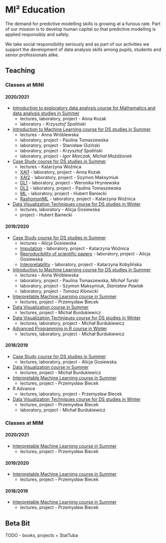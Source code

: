 # MI² Education {-}

The demand for predictive modelling skills is growing at a furious rate. Part of our mission is to develop human capital so that predictive modelling is applied responsibly and safely.

We take social responsibility seriously and as part of our activities we support the development of data analysis skills among pupils, students and senior professionals alike.


## Teaching {-}

### Classes at MiNI {-}

#### 2020/2021 {-}
- [Introduction to exploratory data analysis course for Mathematics and data analysis studies in Summer](https://github.com/mini-pw/2021L-ExploratoryDataAnalysis)
  - lectures, laboratory, project - Anna Kozak
  - laboratory - *Krzysztof Spaliński* 
  
- [Introduction to Machine Learning course for DS studies in Summer](https://github.com/mini-pw/2021L-WUM)
  - lectures - Anna Wróblewska
  - laboratory, project - Paulina Tomaszewska
  - laboratory, project - Stanisław Giziński
  - laboratory, project - *Krzysztof Spaliński*
  - laboratory, project - *Igor Marczak, Michał Możdżonek*

- [Case Study course for DS studies in Summer](https://github.com/mini-pw/2021L-WarsztatyBadawcze)
  - lectures - Katarzyna Woźnica
  - [XAI1](https://github.com/mini-pw/2021L-WB-XAI-1) - laboratory, project - Anna Kozak
  - [XAI2](https://github.com/mini-pw/2021L-WB-XAI-2) - laboratory, project - Szymon Maksymiuk
  - [DL1](https://github.com/mini-pw/2021L-WB-DL-1) - laboratory, project - Weronika Hryniewska
  - [DL2](https://github.com/mini-pw/2021L-WB-DL-2) - laboratory, project - Paulina Tomaszewska
  - [ML](https://github.com/mini-pw/2021L-WB-ML) - laboratory, project - Hubert Baniecki 
  - [RashomonML](https://github.com/mini-pw/2021L-WB-RashomonML) - laboratory, project - Katarzyna Woźnica

- [Data Visualization Techniques course for DS studies in Winter](https://github.com/mini-pw/2021Z-DataVisualizationTechniques)
  - lectures, laboratory - Alicja Gosiewska
  - project - Hubert Baniecki 

#### 2019/2020 {-}

- [Case Study course for DS studies in Summer](https://github.com/mini-pw/2020L-WarsztatyBadawcze)
  - lectures - Alicja Gosiewska
  - [Imputation](https://github.com/mini-pw/2020L-WarsztatyBadawcze-Imputacja) - laboratory, project - Katarzyna Woźnica
  - [Reproducibility of scientific papers](https://github.com/mini-pw/2020L-WarsztatyBadawcze-Reprodukowalnosc) - laboratory, project - Alicja Gosiewska
  - [Interpretability](https://github.com/mini-pw/2020L-WarsztatyBadawcze-InzynieriaCech) - laboratory, project - Katarzyna Kobylińska

- [Introduction to Machine Learning course for DS studies in Summer](https://github.com/mini-pw/2020L-WUM)
  - lectures - Anna Wróblewska
  - laboratory, project - Paulina Tomaszewska, *Michał Turski*
  - laboratory, project - Szymon Maksymiuk, *Stanisław Pawlak*
  - laboratory, project - *Tomasz Klonecki*

  
- [Interpretable Machine Learning course in Summer](https://github.com/pbiecek/InterpretableMachineLearning2020)
  - lectures, project - Przemysław Biecek  
  
- [Data Visualization course in Summer](https://github.com/mini-pw/2020L-WizualizacjaDanych)
  - lectures, project - Michał Burdukiewicz

- [Data Visualization Techniques course for DS studies in Winter](https://github.com/mini-pw/2020Z-TechnikiWizualizacjiDanych)
  - lectures, laboratory, project - Michał Burdukiewicz
  
- [Advanced Programming in R course in Winter](https://github.com/mini-pw/2020Z-ProgramowanieWR)
  - lectures, laboratory, project - Michał Burdukiewicz
  
#### 2018/2019{-}

- [Case Study course for DS studies in Summer](https://github.com/mini-pw/2019L-WarsztatyBadawcze)
  - lectures, laboratory, project - Alicja Gosiewska

- [Data Visualization course in Summer](https://github.com/mini-pw/WizualizacjaDanych2018)
  - lectures, project - Michał Burdukiewicz
  
- [Interpretable Machine Learning course in Summer](https://github.com/pbiecek/InterpretableMachineLearning2018S)
  - lectures, project - Przemysław Biecek
  
- R Advance
  - lectures, laboratory, project - Przemysław Biecek

- [Data Visualization Techniques course for DS studies in Winter](https://github.com/pbiecek/TechnikiWizualizacjiDanych2018)
  - lectures, project - Przemysław Biecek
  - laboratory, project - Michał Burdukiewicz
  
### Classes at MIM{-}

#### 2020/2021 {-}

- [Interpretable Machine Learning course in Summer](https://github.com/pbiecek/InterpretableMachineLearning2021)
  - lectures, project - Przemysław Biecek
  
#### 2019/2020 {-}

- [Interpretable Machine Learning course in Summer](https://github.com/pbiecek/InterpretableMachineLearning2020)
  - lectures, project - Przemysław Biecek  
  
#### 2018/2019 {-}

- [Interpretable Machine Learning course in Summer](https://github.com/pbiecek/InterpretableMachineLearning2018S)
  - lectures, project - Przemysław Biecek

## Beta Bit {-} 

TODO - books, projects + StatTuba

